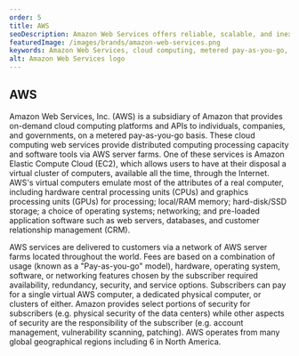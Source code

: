 ```yaml
---
order: 5
title: AWS
seoDescription: Amazon Web Services offers reliable, scalable, and inexpensive cloud computing services. Free to join, pay only for what you use.
featuredImage: /images/brands/amazon-web-services.png
keywords: Amazon Web Services, cloud computing, metered pay-as-you-go, Amazon Elastic Compute Cloud, virtual cluster of computers, hardware central processing units, graphics processing units, local/RAM memory, hard-disk/SSD storage, operating systems, networking, pre-loaded application software, web servers, databases, customer relationship management, security, availability, redundancy, Pay-as-you-go model, dedicated physical computer, clusters, global geographical regions, North America.
alt: Amazon Web Services logo
---
```


## AWS

Amazon Web Services, Inc. (AWS) is a subsidiary of Amazon that provides on-demand cloud computing platforms and APIs to individuals, companies, and governments, on a metered pay-as-you-go basis. These cloud computing web services provide distributed computing processing capacity and software tools via AWS server farms. One of these services is Amazon Elastic Compute Cloud (EC2), which allows users to have at their disposal a virtual cluster of computers, available all the time, through the Internet. AWS's virtual computers emulate most of the attributes of a real computer, including hardware central processing units (CPUs) and graphics processing units (GPUs) for processing; local/RAM memory; hard-disk/SSD storage; a choice of operating systems; networking; and pre-loaded application software such as web servers, databases, and customer relationship management (CRM).

AWS services are delivered to customers via a network of AWS server farms located throughout the world. Fees are based on a combination of usage (known as a "Pay-as-you-go" model), hardware, operating system, software, or networking features chosen by the subscriber required availability, redundancy, security, and service options. Subscribers can pay for a single virtual AWS computer, a dedicated physical computer, or clusters of either. Amazon provides select portions of security for subscribers (e.g. physical security of the data centers) while other aspects of security are the responsibility of the subscriber (e.g. account management, vulnerability scanning, patching). AWS operates from many global geographical regions including 6 in North America.

